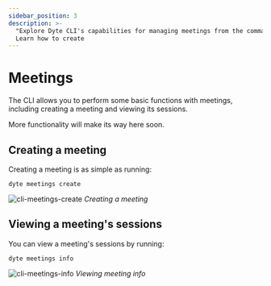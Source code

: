 ```yaml
---
sidebar_position: 3
description: >-
  "Explore Dyte CLI's capabilities for managing meetings from the command line.
  Learn how to create
---
```


# Meetings

The CLI allows you to perform some basic functions with meetings, including
creating a meeting and viewing its sessions.

More functionality will make its way here soon.

## Creating a meeting

Creating a meeting is as simple as running:

```shell
dyte meetings create
```

![cli-meetings-create](/static/cli/cli-meetings-create.png#terminal) _Creating a
meeting_

## Viewing a meeting's sessions

You can view a meeting's sessions by running:

```shell
dyte meetings info
```

![cli-meetings-info](/static/cli/cli-meetings-info.png) _Viewing meeting info_

<head>
  <title>CLI Meetings</title>
  <meta
    name="description"
    content="Explore Dyte CLI's capabilities for managing meetings from the command line. Learn how to create, schedule, and control."
  />
</head>
